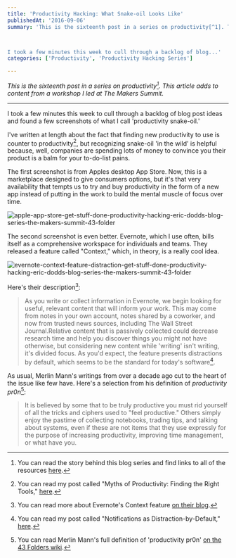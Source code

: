 ```yaml
---
title: 'Productivity Hacking: What Snake-oil Looks Like'
publishedAt: '2016-09-06'
summary: 'This is the sixteenth post in a series on productivity[^1]. This article adds to content from a workshop I led at The Makers Summit.



I took a few minutes this week to cull through a backlog of blog...'
categories: ['Productivity', 'Productivity Hacking Series']

---
```


*This is the sixteenth post in a series on productivity[^1]. This article adds to content from a workshop I led at The Makers Summit.*

* * *

I took a few minutes this week to cull through a backlog of blog post ideas and found a few screenshots of what I call 'productivity snake-oil.'

I've written at length about the fact that finding new productivity to use is counter to productivity[^2], but recognizing snake-oil 'in the wild' is helpful because, well, companies are spending lots of money to convince you their product is a balm for your to-do-list pains.

The first screenshot is from Apples desktop App Store. Now, this is a marketplace designed to give consumers options, but it's that very availability that tempts us to try and buy productivity in the form of a new app instead of putting in the work to build the mental muscle of focus over time.

<Image src="/images/blog/productivity-hacking-what-snake-oil-looks-like/3c2fa-apple-app-store-get-stuff-done-productivity-hacking-eric-dodds-blog-series-the-makers-summit-43-folder.png" alt="apple-app-store-get-stuff-done-productivity-hacking-eric-dodds-blog-series-the-makers-summit-43-folder" width={800} height={600} />

The second screenshot is even better. Evernote, which I use often, bills itself as a comprehensive workspace for individuals and teams. They released a feature called "Context," which, in theory, is a really cool idea.

<Image src="/images/blog/productivity-hacking-what-snake-oil-looks-like/c5150-evernote-context-feature-distraction-get-stuff-done-productivity-hacking-eric-dodds-blog-series-the-makers-summit-43-folder.png" alt="evernote-context-feature-distraction-get-stuff-done-productivity-hacking-eric-dodds-blog-series-the-makers-summit-43-folder" width={800} height={600} />

Here's their description[^3]:

> As you write or collect information in Evernote, we begin looking for useful, relevant content that will inform your work. This may come from notes in your own account, notes shared by a coworker, and now from trusted news sources, including The Wall Street Journal.Relative content that is passively collected could decrease research time and help you discover things you might not have otherwise, but considering new content while 'writing' isn't writing, it's divided focus. As you'd expect, the feature presents distractions by default, which seems to be the standard for today's software[^4].

As usual, Merlin Mann's writings from over a decade ago cut to the heart of the issue like few have. Here's a selection from his definition of *productivity pr0n*[^5]:

> It is believed by some that to be truly productive you must rid yourself of all the tricks and ciphers used to "feel productive." Others simply enjoy the pastime of collecting notebooks, trading tips, and talking about systems, even if these are not items that they use expressly for the purpose of increasing productivity, improving time management, or what have you.

[^1]: You can read the story behind this blog series and find links to all of the resources [here](/blog/productivity-hacking-introduction).



[^2]: You can read my post called "Myths of Productivity: Finding the Right Tools," [here](/blog/myths-of-productivity-finding-the-right-tools).



[^3]: You can read more about Evernote's Context feature [on their blog](https://blog.evernote.com/blog/2014/11/03/context-dont-just-work-best-work/).



[^4]: You can read my post called "Notifications as Distraction-by-Default," [here](/blog/productivity-hacking-notifications-as-distraction-by-default).



[^5]: You can read Merlin Mann's full definition of 'productivity pr0n' [on the 43 Folders wiki](http://wiki.43folders.com/index.php/Productivity_pr0n).

